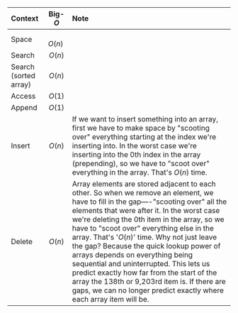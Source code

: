 | Context | Big-$O$ | Note |
| :-- | :-: | :-- |
| Space | $\;O(n)\;$ | |
| Search | $O(n)$ | |
| Search (sorted array) | $O(n)$ | |
| Access | $O(1)$ | |
| Append | $O(1)$ | |
| Insert | $O(n)$ | If we want to insert something into an array, first we have to make space by "scooting over" everything starting at the index we're inserting into. In the worst case we're inserting into the 0th index in the array (prepending), so we have to "scoot over" everything in the array. That's $O(n)$ time. |
| Delete | $O(n)$ | Array elements are stored adjacent to each other. So when we remove an element, we have to fill in the gap—-"scooting over" all the elements that were after it. In the worst case we're deleting the 0th item in the array, so we have to "scoot over" everything else in the array. That's '$O(n)$' time. Why not just leave the gap? Because the quick lookup power of arrays depends on everything being sequential and uninterrupted. This lets us predict exactly how far from the start of the array the 138th or 9,203rd item is. If there are gaps, we can no longer predict exactly where each array item will be. |
